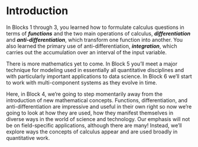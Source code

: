 # Introduction {-}

In Blocks 1 through 3, you learned how to formulate calculus questions in terms of ***functions*** and the two main operations of calculus, ***differentiation*** and ***anti-differentiation***, which transform one function into another. You also learned the primary use of anti-differentiation, ***integration***, which carries out the accumulation over an interval of the input variable.

There is more mathematics yet to come. In Block 5 you'll meet a major technique for modeling used in essentially all quantitative disciplines and with particularly important applications to data science. In Block 6 we'll start to work with multi-component systems as they evolve in time. 

Here, in Block 4, we're going to step momentarily away from the introduction of new mathematical concepts. Functions, differentiation, and anti-differentiation are impressive and useful in their own right so now we're going to look at how they are used, how they manifest themselves in diverse ways in the world of science and technology. Our emphasis will not be on field-specific applications, although there are many! Instead, we'll explore ways the concepts of calculus appear and are used broadly in quantitative work.
